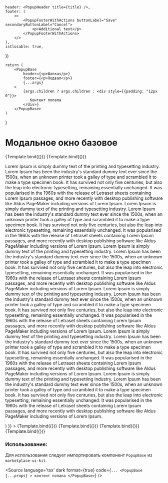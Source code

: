 
<Meta title="Popup/PopupBase" component={PopupBase} />

    header: <PopupHeader title={title} />,
    footer: (
        <>
            <PopupFooterWithActions buttonLabel="Save" secondaryButtonLabel="Cancel">
                <p>Additional text</p>
            </PopupFooterWithActions>
        </>
    ),
    isClosable: true,
})

    return (
        <PopupBase
            header={<p>Шапка</p>}
            footer={<p>Подвал</p>}
            {...args}
        >
            {args.children ? args.children : <div style={{padding: "12px 0"}}>
               Контент попапа
            </div>}
        </PopupBase>
    )
}

# Модальное окно базовое

<Canvas isColumn>
    <Story name="Base">
        {Template.bind({})}
    </Story>
    <Story name="With Popup Widget"
        args={{...getPopupProps("Попап виджеты")}}
    >
        {Template.bind({})}
    </Story>
    <Story name="With Long Content"
        args={{
            ...getPopupProps("С большим контентом"),
            children: (
                <>
                    <p>
                        Lorem Ipsum is simply dummy text of the printing and typesetting industry. Lorem Ipsum has been the industry's standard dummy text ever since the 1500s, when an unknown printer took a galley of type and scrambled it to make a type specimen book. It has survived not only five centuries, but also the leap into electronic typesetting, remaining essentially unchanged. It was popularised in the 1960s with the release of Letraset sheets containing Lorem Ipsum passages, and more recently with desktop publishing software like Aldus PageMaker including versions of Lorem Ipsum.
                        Lorem Ipsum is simply dummy text of the printing and typesetting industry. Lorem Ipsum has been the industry's standard dummy text ever since the 1500s, when an unknown printer took a galley of type and scrambled it to make a type specimen book. It has survived not only five centuries, but also the leap into electronic typesetting, remaining essentially unchanged. It was popularised in the 1960s with the release of Letraset sheets containing Lorem Ipsum passages, and more recently with desktop publishing software like Aldus PageMaker including versions of Lorem Ipsum.
                        Lorem Ipsum is simply dummy text of the printing and typesetting industry. Lorem Ipsum has been the industry's standard dummy text ever since the 1500s, when an unknown printer took a galley of type and scrambled it to make a type specimen book. It has survived not only five centuries, but also the leap into electronic typesetting, remaining essentially unchanged. It was popularised in the 1960s with the release of Letraset sheets containing Lorem Ipsum passages, and more recently with desktop publishing software like Aldus PageMaker including versions of Lorem Ipsum.
                        Lorem Ipsum is simply dummy text of the printing and typesetting industry. Lorem Ipsum has been the industry's standard dummy text ever since the 1500s, when an unknown printer took a galley of type and scrambled it to make a type specimen book. It has survived not only five centuries, but also the leap into electronic typesetting, remaining essentially unchanged. It was popularised in the 1960s with the release of Letraset sheets containing Lorem Ipsum passages, and more recently with desktop publishing software like Aldus PageMaker including versions of Lorem Ipsum.
                        Lorem Ipsum is simply dummy text of the printing and typesetting industry. Lorem Ipsum has been the industry's standard dummy text ever since the 1500s, when an unknown printer took a galley of type and scrambled it to make a type specimen book. It has survived not only five centuries, but also the leap into electronic typesetting, remaining essentially unchanged. It was popularised in the 1960s with the release of Letraset sheets containing Lorem Ipsum passages, and more recently with desktop publishing software like Aldus PageMaker including versions of Lorem Ipsum.
                        Lorem Ipsum is simply dummy text of the printing and typesetting industry. Lorem Ipsum has been the industry's standard dummy text ever since the 1500s, when an unknown printer took a galley of type and scrambled it to make a type specimen book. It has survived not only five centuries, but also the leap into electronic typesetting, remaining essentially unchanged. It was popularised in the 1960s with the release of Letraset sheets containing Lorem Ipsum passages, and more recently with desktop publishing software like Aldus PageMaker including versions of Lorem Ipsum.
                    </p>
                </>
            )
        }}
    >
        {Template.bind({})}
    </Story>
    <Story name="Small"
       args={{
           ...getPopupProps("Размер Small"),
           size: EPopupSize.Small,
       }}
    >
        {Template.bind({})}
    </Story>
    <Story name="Large"
       args={{
           ...getPopupProps("Размер Large"),
           size: EPopupSize.Large
       }}
    >
        {Template.bind({})}
    </Story>
    <Story name="XLarge"
       args={{
           ...getPopupProps("Размер XLarge"),
           size: EPopupSize.XLarge
       }}
    >
        {Template.bind({})}
    </Story>
</Canvas>

<ArgsTable of={PopupBase} />

### Использование:
Для использования следует импортировать компонент `PopupBase` из `marketplace-ui-kit`.

<Source
    language='tsx'
    dark
    format={true}
    code={`
        ...
        <PopupBase
            {...props}
        >
            контент попапа
        </PopupBase>
  `}
/>
